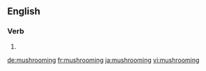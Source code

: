 
==English==

===Verb===
{{head|en|present participle}}

# {{present participle of|mushroom|lang=en}}

[[de:mushrooming]]
[[fr:mushrooming]]
[[ja:mushrooming]]
[[vi:mushrooming]]